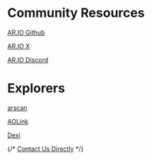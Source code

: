 
<HeroPattern />

# Community Resources

[AR.IO Github](https://github.com/ar-io)

[AR.IO X](https://x.com/ar_io_network)

[AR.IO Discord](https://discord.gg/7zUPfN4D6g)

# Explorers

[arscan](https://arscan.io/)

[AOLink](https://ao.link)

[Dexi](https://dexi.arweave.net/)

{/* [Contact Us Directly](mailto:info@ar.io) */}